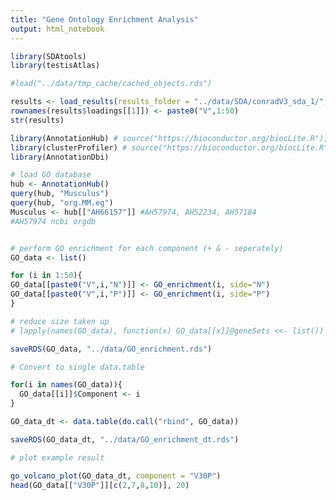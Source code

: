 ```yaml
---
title: "Gene Ontology Enrichment Analysis"
output: html_notebook
---
```


```r
library(SDAtools)
library(testisAtlas)

#load("../data/tmp_cache/cached_objects.rds")

results <- load_results(results_folder = "../data/SDA/conradV3_sda_1/", data_path = "../data/count_matrices/")
rownames(results$loadings[[1]]) <- paste0("V",1:50)
str(results)
```


```r

library(AnnotationHub) # source("https://bioconductor.org/biocLite.R"); biocLite("AnnotationHub")
library(clusterProfiler) # source("https://bioconductor.org/biocLite.R"); biocLite("clusterProfiler")
library(AnnotationDbi)

# load GO database
hub <- AnnotationHub()
query(hub, "Musculus")
query(hub, "org.MM.eg")
Musculus <- hub[["AH66157"]] #AH57974, AH52234, AH57184
#AH57974 ncbi orgdb


# perform GO enrichment for each component (+ & - seperately)
GO_data <- list()

for (i in 1:50){
GO_data[[paste0("V",i,"N")]] <- GO_enrichment(i, side="N") 
GO_data[[paste0("V",i,"P")]] <- GO_enrichment(i, side="P")
}

# reduce size taken up
# lapply(names(GO_data), function(x) GO_data[[x]]@geneSets <<- list())

saveRDS(GO_data, "../data/GO_enrichment.rds")

# Convert to single data.table

for(i in names(GO_data)){
  GO_data[[i]]$Component <- i
}

GO_data_dt <- data.table(do.call("rbind", GO_data))

saveRDS(GO_data_dt, "../data/GO_enrichment_dt.rds")

# plot example result

go_volcano_plot(GO_data_dt, component = "V30P")
head(GO_data[["V30P"]][c(2,7,8,10)], 20)


```

